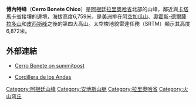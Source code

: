 {{Infobox mountain
| Name = 博內特峰
| Photo = 
| Elevation = 6,759米
| Location = {{flag|Argentina}}[[拉里奧哈省_(阿根廷)|拉里奧哈省]]
| Range = [[安第斯山脈|安第斯山脈]]
| Coordinates = {{coord|28.0187|S|68.7561|W|type:mountain_region:AR|display=inline,title|name=Cerro Bonete}}<ref>[http://www.google.it/maps/place/Cerro+Bonete/@-28.0186,-68.7581887,1543m/data=!3m1!1e3!4m5!3m4!1s0x969ec8e6dcc8bf2b:0xf8b8763fdfa8d899!8m2!3d-28.0186!4d-68.756 Cerro Bonete - Google Maps]</ref>
| pushpin_map = Argentina
| pushpin_map_caption = 博內特峰的位置
}}

'''博內特峰'''（'''Cerro Bonete Chico'''）是[[阿根廷|阿根廷]][[拉里奧哈省_(阿根廷)|拉里奧哈省]]北部的山峰，鄰近與[[卡塔馬卡省|卡塔馬卡省]]接壤的邊境，海拔高度6,759米，是[[美洲|美洲]]排在[[阿空加瓜山|阿空加瓜山]]、[[奧霍斯-德爾薩拉多山|奧霍斯-德爾薩拉多山]]和[[皮西斯峰|皮西斯峰]]之後的第四大高山。太空梭地貌雷達任務（SRTM）顯示其高度6,872米。

== 外部連結 ==
* {{en}} [http://www.summitpost.org/mountain/rock/153958/bonete-chico.html Cerro Bonete on summitpost]{{Wayback|url=http://www.summitpost.org/mountain/rock/153958/bonete-chico.html |date=20080512081727 }}
* {{es}} [https://web.archive.org/web/20070312075717/http://www.andesargentinos.com.ar/Bonete.htm Cordillera de los Andes]

{{Argentina-stub}}
{{DEFAULTSORT:Bonete}}
[[Category:阿根廷山峰|Category:阿根廷山峰]]
[[Category:安地斯山脈|Category:安地斯山脈]]
[[Category:拉里奧哈省|Category:拉里奧哈省]]
[[Category:火山穹丘|Category:火山穹丘]]